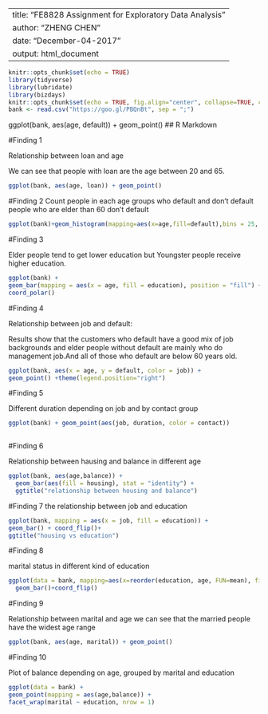 ---------
title: "FE8828 Assignment for Exploratory Data Analysis"
author: "ZHENG CHEN"
date: "December-04-2017"
output: html_document
---------
```r
knitr::opts_chunk$set(echo = TRUE)
library(tidyverse)
library(lubridate)
library(bizdays)
knitr::opts_chunk$set(echo = TRUE, fig.align="center", collapse=TRUE, cache=TRUE)
bank <- read.csv("https://goo.gl/PBQnBt", sep = ";") 
```

ggplot(bank, aes(age, default)) + geom_point()
## R Markdown


#Finding 1

Relationship between loan and age

We can see that people with loan are the age between 20 and 65.

```r
ggplot(bank, aes(age, loan)) + geom_point()

```

#Finding 2
Count people in each age groups who default and don't default
people who are elder than 60 don't default 

```r
ggplot(bank)+geom_histogram(mapping=aes(x=age,fill=default),bins = 25, position="dodge")
```


#Finding 3

Elder people tend to get lower education but Youngster people receive higher education.
```r
ggplot(bank) +
geom_bar(mapping = aes(x = age, fill = education), position = "fill") +
coord_polar()
```

#Finding 4

Relationship between job and default:

Results show that the customers who default have a good mix of job backgrounds and elder people without default are mainly who do management job.And all of those who default are below 60 years old. 

```r
ggplot(bank, aes(x = age, y = default, color = job)) +
geom_point() +theme(legend.position="right")
```




#Finding 5

Different duration depending on job and by contact group


```r
ggplot(bank) + geom_point(aes(job, duration, color = contact))
  

```

#Finding 6

Relationship between hausing and balance in different age

```r
ggplot(bank, aes(age,balance)) +
  geom_bar(aes(fill = housing), stat = "identity") +
  ggtitle("relationship between housing and balance")

```

#Finding 7
the relationship between job and education
```r
ggplot(bank, mapping = aes(x = job, fill = education)) +
geom_bar() + coord_flip()+
ggtitle("housing vs education")

```


#Finding 8

marital status in different kind of education

```r
ggplot(data = bank, mapping=aes(x=reorder(education, age, FUN=mean), fill=marital))+
  geom_bar()+coord_flip()
```



#Finding 9

Relationship between marital and age
we can see that the married people have the widest age range 

```r
ggplot(bank, aes(age, marital)) + geom_point()
```



#Finding 10

Plot of balance depending on age, grouped by marital and education


```r
ggplot(data = bank) +
geom_point(mapping = aes(age,balance)) +
facet_wrap(marital ~ education, nrow = 1)
```

